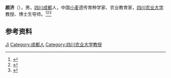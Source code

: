 '''颜济'''（{{bd|1924年||2021年||catIdx=Yan}}），男，[[四川|四川]][[成都|成都]]人，中国[[小麦|小麦]]遗传育种学家、农业教育家，[[四川农业大学|四川农业大学]]教授、博士生导师。<ref>{{Cite book|title=二十世纪中国名人辞典|author=蔡开松, 于信凤主编; 曾卓明, 周溯源, 赵书刚副主编|publisher=辽宁人民出版社|year=1991|isbn=|location=沈阳|pages=}}</ref><ref>{{Cite book|title=中国科学技术专家传略 • 农学编 作物卷 二|author=中国科学技术协会编; 庄巧生主编; 王连铮, 过益先副主编|publisher=中国农业出版社|year=1999|isbn=|location=北京|pages=}}</ref><ref>{{cite news |title=中国著名小麦育种专家颜济教授逝世|url=https://www.chinanews.com/gn/2021/02-07/9406685.shtml |accessdate=2021-02-09 |work=中新网}}</ref>

== 参考资料 ==
{{reflist}}

{{Authority control}}
{{DEFAULTSORT:Yan颜}}
[[Category:颜姓|Ji]]
[[Category:成都人|Category:成都人]]
[[Category:四川农业大学教授|Category:四川农业大学教授]]

{{中国人物小作品}}